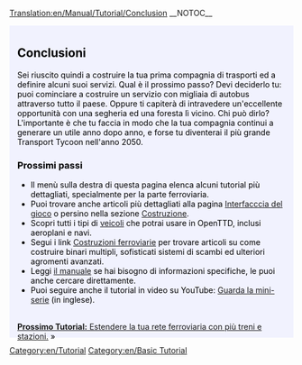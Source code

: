 [[Translation:en/Manual/Tutorial/Conclusion]]
__NOTOC__
{{en/Tabs|5|5
|it/Manual/Tutorial/Tutorial|1. Inizio<!--
-->|it/Manual/Tutorial/Tutorial/Autobus|2. Autobus<!--
-->|it/Manual/Tutorial/Tutorial/Treni|3. Treni<!--
-->|it/Manual/Tutorial/Tutorial/Aeroplani|4. Aeroplani<!--
-->|it/Manual/Tutorial/Tutorial/Conclusioni|5. Conclusioni}}
<div style="padding:.5em 1em 1em 1em; border-top:none; background-color:#f1f2fe; color:#000;">
{{it/Tutorial}}

==Conclusioni==
Sei riuscito quindi a costruire la tua prima compagnia di trasporti ed a definire alcuni suoi servizi. Qual è il prossimo passo? Devi deciderlo tu: puoi cominciare a costruire un servizio con migliaia di autobus attraverso tutto il paese. Oppure ti capiterà di intravedere un'eccellente opportunità con una segheria ed una foresta lì vicino. Chi può dirlo? L'importante è che tu faccia in modo che la tua compagnia continui a generare un utile anno dopo anno, e forse tu diventerai il più grande Transport Tycoon nell'anno 2050.

===Prossimi passi===
* Il menù sulla destra di questa pagina elenca alcuni tutorial più dettagliati, specialmente per la parte ferroviaria.
* Puoi trovare anche articoli più dettagliati alla pagina [[en/Manual/Game interface|Interfacccia del gioco]] o persino nella sezione [[en/Manual/Construction|Costruzione]].
* Scopri tutti i tipi di [[en/Manual/Vehicles|veicoli]] che potrai usare in OpenTTD, inclusi aeroplani e navi.
* Segui i link [[en/Manual/Railway construction|Costruzioni ferroviarie]] per trovare articoli su come costruire binari multipli, sofisticati sistemi di scambi ed ulteriori agromenti avanzati.
* Leggi [[en/Manual/Main Page|il manuale]] se hai bisogno di informazioni specifiche, le puoi anche cercare direttamente.
* Puoi seguire anche il tutorial in video su YouTube: [http://www.youtube.com/watch?v=KAriYewKvj8&feature=PlayList&p=C168C0CB0588B9A0&index=0&playnext=1 Guarda la mini-serie] (in inglese).

<br style="clear:both;">
<span style="float: right">[[it/Manual/Tutorial/Tutorial/Due banchine|'''Prossimo Tutorial:''' Estendere la tua rete ferroviaria con più treni e stazioni.]] &raquo;</span>

</div>
[[Category:en/Tutorial]]
[[Category:en/Basic Tutorial]]
